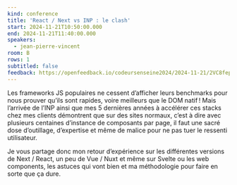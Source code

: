 ```yaml
---
kind: conference
title: 'React / Next vs INP : le clash'
start: 2024-11-21T10:50:00.000
end: 2024-11-21T11:40:00.000
speakers:
  - jean-pierre-vincent
room: B
rows: 1
subtitled: false
feedback: https://openfeedback.io/codeursenseine2024/2024-11-21/2VC8fepkiVXBo0pEij1B
---
```


Les frameworks JS populaires ne cessent d’afficher leurs benchmarks pour nous prouver qu’ils sont rapides, voire meilleurs que le DOM natif ! Mais l’arrivée de l’INP ainsi que mes 5 dernières années à accélérer ces stacks chez mes clients démontrent que sur des sites normaux, c’est à dire avec plusieurs centaines d’instance de composants par page, il faut une sacré dose d’outillage, d’expertise et même de malice pour ne pas tuer le ressenti utilisateur.

Je vous partage donc mon retour d’expérience sur les différentes versions de Next / React, un peu de Vue / Nuxt et même sur Svelte ou les web components, les astuces qui vont bien et ma méthodologie pour faire en sorte que ça dure.
